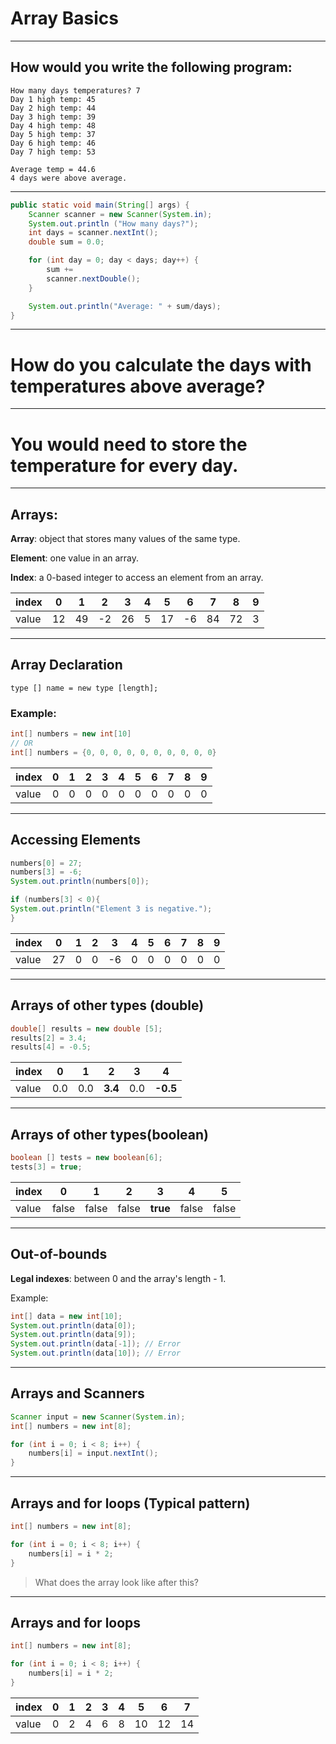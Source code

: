 
# Array Basics

---


## How would you write the following program:

```raw
How many days temperatures? 7
Day 1 high temp: 45
Day 2 high temp: 44
Day 3 high temp: 39
Day 4 high temp: 48
Day 5 high temp: 37
Day 6 high temp: 46
Day 7 high temp: 53

Average temp = 44.6
4 days were above average.
```

---

```java
public static void main(String[] args) {
    Scanner scanner = new Scanner(System.in);
    System.out.println ("How many days?"); 
    int days = scanner.nextInt();
    double sum = 0.0;

    for (int day = 0; day < days; day++) {
        sum += 
        scanner.nextDouble();
    }

    System.out.println("Average: " + sum/days);
}
```

---

# How do you calculate the days with temperatures above average?

---

# You would need to store the temperature for every day.

---


## Arrays:

**Array**: object that stores many values of the same type.

**Element**: one value in an array.

**Index**: a 0-based integer to access an element from an array.


| index | 0 | 1 | 2 | 3 | 4 | 5 | 6 | 7 | 8 | 9 |
|-------|---|---|---|---|---|---|---|---|---|---|
| value | 12 | 49 | -2 | 26 | 5 | 17 | -6 | 84 | 72 | 3 |

---

## Array Declaration

```raw
type [] name = new type [length];
```

### Example:

```java
int[] numbers = new int[10]
// OR
int[] numbers = {0, 0, 0, 0, 0, 0, 0, 0, 0, 0} 
```

| index | 0 | 1 | 2 | 3 | 4 | 5 | 6 | 7 | 8 | 9 |
|-------|---|---|---|---|---|---|---|---|---|---|
| value | 0 | 0 | 0 | 0 | 0 | 0 | 0 | 0 | 0 | 0 |

---

## Accessing Elements

```java
numbers[0] = 27;
numbers[3] = -6;
System.out.println(numbers[0]);

if (numbers[3] < 0){
System.out.println("Element 3 is negative.");
}
```

| index | 0 | 1 | 2 | 3 | 4 | 5 | 6 | 7 | 8 | 9 |
|-------|---|---|---|---|---|---|---|---|---|---|
| value | 27 | 0 | 0 | -6 | 0 | 0 | 0 | 0 | 0 | 0 |

---

## Arrays of other types (double)

```java
double[] results = new double [5];
results[2] = 3.4;
results[4] = -0.5;
```

| index | 0 | 1 | 2 | 3 | 4 |
|-------|---|---|---|---|---|
| value | 0.0 | 0.0 | **3.4** | 0.0 | **-0.5** |

---

## Arrays of other types(boolean)

```java
boolean [] tests = new boolean[6];
tests[3] = true;
```

| index | 0 | 1 | 2 | 3 | 4 | 5 |
|-------|---|---|---|---|---|---|
| value | false | false | false | **true** | false | false |

---

## Out-of-bounds


**Legal indexes**: between 0 and the array's length - 1.

Example:

```java
int[] data = new int[10];
System.out.println(data[0]);
System.out.println(data[9]);
System.out.println(data[-1]); // Error
System.out.println(data[10]); // Error
```

---

## Arrays and Scanners

```java
Scanner input = new Scanner(System.in);
int[] numbers = new int[8];

for (int i = 0; i < 8; i++) {
    numbers[i] = input.nextInt(); 
}

```

---

## Arrays and for loops (Typical pattern)

```java
int[] numbers = new int[8]; 

for (int i = 0; i < 8; i++) { 
    numbers[i] = i * 2;
}
```

> What does the array look like after this?

---

## Arrays and for loops 

```java
int[] numbers = new int[8]; 

for (int i = 0; i < 8; i++) { 
    numbers[i] = i * 2; 
}
```

| index | 0 | 1 | 2 | 3 | 4 | 5 | 6 | 7 |
|-------|---|---|---|---|---|---|---|---| 
| value | 0 | 2 | 4 | 6 | 8 | 10 | 12 | 14 |
